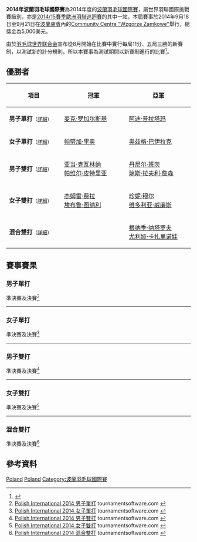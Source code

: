 {{noteTA|G1=Badminton}}
{{infobox badminton event
|name           = 2014年波蘭羽毛球國際賽
|image          = 
|size           = 
|caption        =
|dates          = 2014年9月18日－9月21日
|number_edition = 第3屆
|level          = 4B
|prize_money    = 5,000美元
|location       = {{POL}}[[盧賓|盧賓]]
|venue          = Community Centre "Wzgorze Zamkowe"
|previous       = 2013年波蘭羽毛球國際賽
|next           = 2015年波蘭羽毛球國際賽
}}
'''2014年波蘭羽毛球國際賽'''為2014年度的[[波蘭羽毛球國際賽|波蘭羽毛球國際賽]]，屬世界羽聯國際挑戰賽級別，亦是[[2014/15賽季歐洲羽聯巡迴賽|2014/15賽季歐洲羽聯巡迴賽]]的其中一站。本屆賽事於2014年9月18日至9月21日在[[波蘭|波蘭]][[盧賓|盧賓]]內的[[Community_Centre_"Wzgorze_Zamkowe"|Community Centre "Wzgorze Zamkowe"]]舉行，總獎金為5,000美元。

由於[[羽毛球世界联合会|羽毛球世界联合会]]宣布從8月開始在比賽中實行每局11分、五局三勝的新賽制，以測試新的計分規則，所以本賽事為測試期間以新賽制進行的比賽<ref>{{cite news|title=羽毛球比賽醞釀改革 國際羽聯將嘗試新賽制|url=http://sports.people.com.cn/BIG5/n/2014/0621/c22155-25179913.html|newspaper=北京晨報|date=2014-06-21|accessdate=2014-10-08|archive-date=2014-08-10|archive-url=https://web.archive.org/web/20140810071820/http://sports.people.com.cn/BIG5/n/2014/0621/c22155-25179913.html|dead-url=no}}</ref>。

== 優勝者 ==
{| class=wikitable style="font-size:small"
!width="200"|項目
!width="250"|冠軍
!width="250"|亞軍
|-
|'''男子單打'''<small>（[[#男子單打|詳細]]）</small>
|{{flagicon|POL}} [[麦克·罗加尔斯基|麦克·罗加尔斯基]]
|{{flagicon|INA}} [[阿迪·普拉塔玛|阿迪·普拉塔玛]]
|-
|'''女子單打'''<small>（[[#女子單打|詳細]]）</small>
|{{flagicon|ENG}} [[帕努加·里奥|帕努加·里奥]]
|{{flagicon|TUR}} [[奥兹格·巴伊拉克|奥兹格·巴伊拉克]]
|-
|'''男子雙打'''<small>（[[#男子雙打|詳細]]）</small>
|{{flagicon|POL}} [[亚当·克瓦林纳|亚当·克瓦林纳]]<br/>{{flagicon|POL}} [[帕维尔·皮特里亚|帕维尔·皮特里亚]]
|{{flagicon|GER}} [[丹尼尔·班茨|丹尼尔·班茨]]<br/>{{flagicon|GER}} [[琼斯·拉夫利·詹森|琼斯·拉夫利·詹森]]
|-
|'''女子雙打'''<small>（[[#女子雙打|詳細]]）</small>
|{{flagicon|TUR}} [[杰姆雷·费拉|杰姆雷·费拉]]<br/>{{flagicon|TUR}} [[埃布鲁·图纳利|埃布鲁·图纳利]]
|{{flagicon|ENG}} [[珍妮·穆尔|珍妮·穆尔]]<br/>{{flagicon|ENG}} [[维多利亚·威廉斯|维多利亚·威廉斯]]
|-
|'''混合雙打'''<small>（[[#混合雙打|詳細]]）</small>
|{{nowrap|{{flagicon|POL}} [[罗伯特·马特斯亚克|罗伯特·马特斯亚克]]<br/>{{flagicon|POL}} [[阿格涅什卡·维特科夫斯卡|阿格涅什卡·维特科夫斯卡]]}}
|{{flagicon|UKR}} [[根纳季·纳塔罗夫|根纳季·纳塔罗夫]]<br/>{{flagicon|UKR}} [[尤利娅·卡扎里诺娃|尤利娅·卡扎里诺娃]]
|}

== 賽事賽果 ==
=== 男子單打 ===
;準決賽及決賽<ref name="MS">[http://bwf.tournamentsoftware.com/sport/draw.aspx?id=0710D060-80C5-4DF6-B379-10606E5D1C18&draw=2 Polish International 2014 男子單打] tournamentsoftware.com {{en}}</ref>
{{4TeamBracket-Tennis5-v2
| team-width=200
| RD1-seed1=1
| RD1-team1='''{{flagicon|POL}} [[麦克·罗加尔斯基|麦克·罗加尔斯基]]
| RD1-score1-1='''11
| RD1-score1-2=7
| RD1-score1-3='''11
| RD1-score1-4='''11
| RD1-score1-5=
| RD1-seed2=
| RD1-team2={{flagicon|TPE}} [[林家翾|林家翾]]
| RD1-score2-1=4
| RD1-score2-2='''11
| RD1-score2-3=4
| RD1-score2-4=10
| RD1-score2-5=

| RD1-seed3=
| RD1-team3={{flagicon|POL}} [[马特乌什·杜博夫斯基|马特乌什·杜博夫斯基]]
| RD1-score3-1='''11
| RD1-score3-2=9
| RD1-score3-3=6
| RD1-score3-4=8
| RD1-score3-5=
| RD1-seed4=
| RD1-team4='''{{flagicon|INA}} [[阿迪·普拉塔玛|阿迪·普拉塔玛]]
| RD1-score4-1=9
| RD1-score4-2='''11
| RD1-score4-3='''11
| RD1-score4-4='''11
| RD1-score4-5=

| RD2-seed1=1
| RD2-team1='''{{flagicon|POL}} [[麦克·罗加尔斯基|麦克·罗加尔斯基]]
| RD2-score1-1='''11
| RD2-score1-2=8
| RD2-score1-3='''11
| RD2-score1-4='''11
| RD2-score1-5=
| RD2-seed2=
| RD2-team2={{flagicon|INA}} [[阿迪·普拉塔玛|阿迪·普拉塔玛]]
| RD2-score2-1=9
| RD2-score2-2='''11
| RD2-score2-3=6
| RD2-score2-4=7
| RD2-score2-5=
}}
----

=== 女子單打 ===
;準決賽及決賽<ref name="WS">[http://bwf.tournamentsoftware.com/sport/draw.aspx?id=0710D060-80C5-4DF6-B379-10606E5D1C18&draw=4 Polish International 2014 女子單打] tournamentsoftware.com {{en}}</ref>
{{4TeamBracket-Tennis5-v2
| team-width=200
| RD1-seed1=
| RD1-team1={{flagicon|SUI}} [[尼克尔·沙勒|尼克尔·沙勒]]
| RD1-score1-1=6
| RD1-score1-2=2
| RD1-score1-3=2
| RD1-score1-4=
| RD1-score1-5=
| RD1-seed2=4
| RD1-team2='''{{flagicon|ENG}} [[帕努加·里奥|帕努加·里奥]]
| RD1-score2-1='''11
| RD1-score2-2='''11
| RD1-score2-3='''11
| RD1-score2-4=
| RD1-score2-5=

| RD1-seed3=3
| RD1-team3='''{{flagicon|TUR}} [[奥兹格·巴伊拉克|奥兹格·巴伊拉克]]
| RD1-score3-1='''11
| RD1-score3-2='''11
| RD1-score3-3='''11
| RD1-score3-4=
| RD1-score3-5=
| RD1-seed4=2
| RD1-team4={{flagicon|ENG}} [[方丹·米卡·查普曼|方丹·米卡·查普曼]]
| RD1-score4-1=9
| RD1-score4-2=6
| RD1-score4-3=6
| RD1-score4-4=
| RD1-score4-5=

| RD2-seed1=4
| RD2-team1='''{{flagicon|ENG}} [[帕努加·里奥|帕努加·里奥]]
| RD2-score1-1='''11
| RD2-score1-2='''11
| RD2-score1-3='''11
| RD2-score1-4=
| RD2-score1-5=
| RD2-seed2=3
| RD2-team2={{flagicon|TUR}} [[奥兹格·巴伊拉克|奥兹格·巴伊拉克]]
| RD2-score2-1=9
| RD2-score2-2=4
| RD2-score2-3=7
| RD2-score2-4=
| RD2-score2-5=
}}
----

=== 男子雙打 ===
;準決賽及決賽<ref name="MD">[http://bwf.tournamentsoftware.com/sport/draw.aspx?id=0710D060-80C5-4DF6-B379-10606E5D1C18&draw=5 Polish International 2014 男子雙打] tournamentsoftware.com {{en}}</ref>
{{4TeamBracket-Tennis5-v2
| team-width=200
| RD1-seed1=6
| RD1-team1='''{{flagicon|GER}} [[丹尼尔·班茨|丹尼尔·班茨]]<br/> {{flagicon|GER}} [[琼斯·拉夫利·詹森|琼斯·拉夫利·詹森]]
| RD1-score1-1='''11
| RD1-score1-2=7
| RD1-score1-3=7
| RD1-score1-4='''11
| RD1-score1-5='''11
| RD1-seed2=
| RD1-team2={{flagicon|TPE}} [[林家翾|林家翾]]<br/> {{flagicon|TPE}} [[林家豪|林家豪]]
| RD1-score2-1=9
| RD1-score2-2='''11
| RD1-score2-3='''11
| RD1-score2-4=10
| RD1-score2-5=8

| RD1-seed3=5
| RD1-team3='''{{flagicon|POL}} [[亚当·克瓦林纳|亚当·克瓦林纳]]<br/> {{flagicon|POL}} [[帕维尔·皮特里亚|帕维尔·皮特里亚]]
| RD1-score3-1='''11
| RD1-score3-2='''11
| RD1-score3-3='''11
| RD1-score3-4=
| RD1-score3-5=
| RD1-seed4=2
| RD1-team4={{flagicon|CRO}} [[兹沃尼米尔·杜尔金雅克|兹沃尼米尔·杜尔金雅克]]<br/> {{flagicon|CRO}} [[兹沃尼米尔·霍尔布林|兹沃尼米尔·霍尔布林]]
| RD1-score4-1=9
| RD1-score4-2=2
| RD1-score4-3=6
| RD1-score4-4=
| RD1-score4-5=

| RD2-seed1=6
| RD2-team1={{flagicon|GER}} [[丹尼尔·班茨|丹尼尔·班茨]]<br/> {{flagicon|GER}} [[琼斯·拉夫利·詹森|琼斯·拉夫利·詹森]]
| RD2-score1-1='''11
| RD2-score1-2=6
| RD2-score1-3='''11
| RD2-score1-4=8
| RD2-score1-5=9
| RD2-seed2=5
| RD2-team2='''{{nowrap|{{flagicon|POL}} [[亚当·克瓦林纳|亚当·克瓦林纳]]<br/> {{flagicon|POL}} [[帕维尔·皮特里亚|帕维尔·皮特里亚]]}}
| RD2-score2-1=8
| RD2-score2-2='''11
| RD2-score2-3=5
| RD2-score2-4='''11
| RD2-score2-5='''11
}}
----

=== 女子雙打 ===
;準決賽及決賽<ref name="WD">[http://bwf.tournamentsoftware.com/sport/draw.aspx?id=0710D060-80C5-4DF6-B379-10606E5D1C18&draw=6 Polish International 2014 女子雙打] tournamentsoftware.com {{en}}</ref>
{{4TeamBracket-Tennis5-v2
| team-width=200
| RD1-seed1=
| RD1-team1='''{{flagicon|TUR}} [[杰姆雷·费拉|杰姆雷·费拉]]<br/> {{flagicon|TUR}} [[埃布鲁·图纳利|埃布鲁·图纳利]]
| RD1-score1-1='''11
| RD1-score1-2='''11
| RD1-score1-3='''11
| RD1-score1-4=
| RD1-score1-5=
| RD1-seed2=4
| RD1-team2={{flagicon|RUS}} [[Simona_Kononykhina|Simona Kononykhina]]<br/> {{flagicon|RUS}} [[Olga_Lipkina|Olga Lipkina]]
| RD1-score2-1=4
| RD1-score2-2=10
| RD1-score2-3=8
| RD1-score2-4=
| RD1-score2-5=

| RD1-seed3=3
| RD1-team3='''{{flagicon|ENG}} [[珍妮·穆尔|珍妮·穆尔]]<br/> {{flagicon|ENG}} [[维多利亚·威廉斯|维多利亚·威廉斯]]
| RD1-score3-1='''11
| RD1-score3-2='''11
| RD1-score3-3='''11
| RD1-score3-4=
| RD1-score3-5=
| RD1-seed4=
| RD1-team4={{flagicon|POL}} [[马格达莱纳·维特克|马格达莱纳·维特克]]<br/> {{flagicon|POL}} [[阿内塔·维特科夫斯卡|阿内塔·维特科夫斯卡]]
| RD1-score4-1=6
| RD1-score4-2=9
| RD1-score4-3=10
| RD1-score4-4=
| RD1-score4-5=

| RD2-seed1=
| RD2-team1='''{{nowrap|{{flagicon|TUR}} [[杰姆雷·费拉|杰姆雷·费拉]]<br/> {{flagicon|TUR}} [[埃布鲁·图纳利|埃布鲁·图纳利]]}}
| RD2-score1-1='''11
| RD2-score1-2=4
| RD2-score1-3='''11
| RD2-score1-4='''11
| RD2-score1-5=
| RD2-seed2=3
| RD2-team2={{flagicon|ENG}} [[珍妮·穆尔|珍妮·穆尔]]<br/> {{flagicon|ENG}} [[维多利亚·威廉斯|维多利亚·威廉斯]]
| RD2-score2-1=7
| RD2-score2-2='''11
| RD2-score2-3=8
| RD2-score2-4=6
| RD2-score2-5=
}}
----

=== 混合雙打 ===
;準決賽及決賽<ref name="XD">[http://bwf.tournamentsoftware.com/sport/draw.aspx?id=0710D060-80C5-4DF6-B379-10606E5D1C18&draw=7 Polish International 2014 混合雙打] tournamentsoftware.com {{en}}</ref>
{{4TeamBracket-Tennis5-v2
| team-width=200
| RD1-seed1=1
| RD1-team1='''{{nowrap|{{flagicon|POL}} [[罗伯特·马特斯亚克|罗伯特·马特斯亚克]]<br/> {{flagicon|POL}} [[阿格涅什卡·维特科夫斯卡|阿格涅什卡·维特科夫斯卡]]}}
| RD1-score1-1='''11
| RD1-score1-2='''11
| RD1-score1-3='''11
| RD1-score1-4=
| RD1-score1-5=
| RD1-seed2=
| RD1-team2={{flagicon|GER}} [[琼斯·拉夫利·詹森|琼斯·拉夫利·詹森]]<br/> {{flagicon|GER}} [[奇希塔·乔伊蒂·詹森|奇希塔·乔伊蒂·詹森]]
| RD1-score2-1=5
| RD1-score2-2=5
| RD1-score2-3=5
| RD1-score2-4=
| RD1-score2-5=

| RD1-seed3=4
| RD1-team3={{flagicon|POL}} [[帕维尔·皮特里亚|帕维尔·皮特里亚]]<br/> {{flagicon|POL}} [[阿内塔·维特科夫斯卡|阿内塔·维特科夫斯卡]]
| RD1-score3-1='''11
| RD1-score3-2=7
| RD1-score3-3=8
| RD1-score3-4=4
| RD1-score3-5=
| RD1-seed4=2
| RD1-team4='''{{flagicon|UKR}} [[根纳季·纳塔罗夫|根纳季·纳塔罗夫]]<br/> {{flagicon|UKR}} [[尤利娅·卡扎里诺娃|尤利娅·卡扎里诺娃]]
| RD1-score4-1=8
| RD1-score4-2='''11
| RD1-score4-3='''11
| RD1-score4-4='''11
| RD1-score4-5=

| RD2-seed1=1
| RD2-team1='''{{nowrap|{{flagicon|POL}} [[罗伯特·马特斯亚克|罗伯特·马特斯亚克]]<br/> {{flagicon|POL}} [[阿格涅什卡·维特科夫斯卡|阿格涅什卡·维特科夫斯卡]]}}
| RD2-score1-1='''11
| RD2-score1-2='''11
| RD2-score1-3='''11
| RD2-score1-4=
| RD2-score1-5=
| RD2-seed2=2
| RD2-team2={{flagicon|UKR}} [[根纳季·纳塔罗夫|根纳季·纳塔罗夫]]<br/> {{flagicon|UKR}} [[尤利娅·卡扎里诺娃|尤利娅·卡扎里诺娃]]
| RD2-score2-1=9
| RD2-score2-2=5
| RD2-score2-3=7
| RD2-score2-4=
| RD2-score2-5=
}}

== 參考資料 ==
{{Reflist}}

[[Category:2014年世界羽聯國際挑戰賽|Poland]]
[[Category:2014/15賽季歐洲羽聯巡迴賽|Poland]]
[[Category:波蘭羽毛球國際賽|Category:波蘭羽毛球國際賽]]